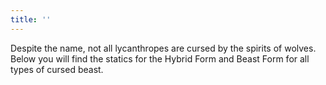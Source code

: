 ```yaml
---
title: ''
---
```


Despite the name, not all lycanthropes are cursed by the spirits of wolves. Below you will find the statics for the Hybrid Form and Beast Form for all types of cursed beast.
